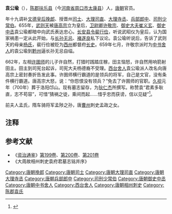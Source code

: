 '''袁公瑜'''（{{bd|613年||685年||catIdx=Y}}），[[陈郡|陈郡]][[扶乐县|扶乐县]]（今[[河南省|河南省]][[周口市|周口市]][[太康县|太康县]]）人，[[唐朝|唐朝]]官员。

年十九调补[[长孙皇后|文德皇后]][[挽郎|挽郎]]、授晋州[[司士|司士]]、[[大理寺|大理]][[司直|司直]]、[[大理寺丞|大理寺丞]]、[[兵部郎中|兵部郎中]]、[[司刑少常伯|司刑少常伯]]。655年，[[武则天|武则天]]被[[唐高宗|唐高宗]]立为皇后，[[卫尉卿|卫尉卿]][[许敬宗|许敬宗]]、[[御史大夫|御史大夫]][[崔义玄|崔义玄]]、[[御史中丞|御史中丞]]袁公瑜都暗中向武氏表达忠心。[[长安县|长安]][[县令|县令]][[裴行俭|裴行俭]]，听说武昭仪为皇后，认为国家祸患一定从此开始，与[[长孙无忌|长孙无忌]]、[[褚遂良|褚遂良]]私下议论。袁公瑜听说后，告诉了武则天的母亲[[孝明高皇后|杨氏]]，裴行俭被贬为[[西州|西州]]都督府[[长史|长史]]。659年七月，许敬宗派时为[[中书舍人|中书舍人]]的袁公瑜到[[黔州|黔州]]逼长孙无忌自缢。

662年，左相[[许圉师|许圉师]]的儿子许自然，打猎时践踏庄稼，田主恼怒，许自然用响箭射田主。田主到司宪台起诉，司宪大夫杨德裔不受理。[[西台舍人|西台舍人]]袁公瑜派人改名向唐高宗上密封奏折告发此事。许圉师横行霸道的是领兵的将军，自己是文官，没有条件横行霸道。唐高宗大怒，说：“你怨恨没有领兵？”免去了许圉师的官职。[[久视|久视]]元年（700年）葬于洛阳邙山。现有墓志留存，为[[狄仁杰|狄仁杰]]所撰写。称赞袁“君素多耿直，志不苟容”，可惜“猜祸之徒，乘间而起……惜乎忠而获谤，信以见疑”<ref>{{Cite web |url=http://lywb.lyd.com.cn/html/2012-01/19/content_809605.htm |title=狄仁杰撰写墓志铭 悼念“奸臣”袁公瑜 |accessdate=2014-10-23 |author=记者：程奇、见习记者：王妍/文，见习记者：赵俊善/图 |date=2012年1月19日|work= |publisher=洛阳网，来源：洛阳晚报|language=Zh-hans }}</ref>。

前夫人孟氏，隋车骑将军孟陟之孙，唐[[曹州|曹州]]刺史孟政之女。

== 注释 ==

{{Reflist}}

==参考文献==
*《[[资治通鉴|资治通鉴]]》[[s:資治通鑑/卷199|第199卷]]、[[s:資治通鑑/卷200|第200卷]]、[[s:資治通鑑/卷201|第201卷]]
*《大周故相州刺史袁府君墓志铭并序》

{{唐朝官员小作品}}
{{DEFAULTSORT:Y}}
[[Category:唐朝挽郎|Category:唐朝挽郎]]
[[Category:唐朝司士|Category:唐朝司士]]
[[Category:唐朝大理司直|Category:唐朝大理司直]]
[[Category:唐朝大理寺丞|Category:唐朝大理寺丞]]
[[Category:唐朝兵部郎中|Category:唐朝兵部郎中]]
[[Category:司刑少常伯|Category:司刑少常伯]]
[[Category:唐朝御史中丞|Category:唐朝御史中丞]]
[[Category:唐朝中书舍人|Category:唐朝中书舍人]]
[[Category:西台舍人|Category:西台舍人]]
[[Category:唐朝相州刺史|Category:唐朝相州刺史]]
[[Category:陈郡袁氏|Category:陈郡袁氏]]